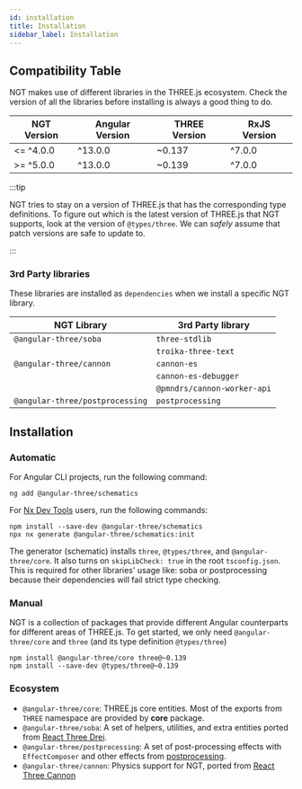 ```yaml
---
id: installation
title: Installation
sidebar_label: Installation
---
```


## Compatibility Table

NGT makes use of different libraries in the THREE.js ecosystem. Check the version of all the libraries before installing is always a good thing to do.

| NGT Version | Angular Version | THREE Version | RxJS Version |
| ----------- | --------------- | ------------- | ------------ |
| <= ^4.0.0   | ^13.0.0         | ~0.137        | ^7.0.0       |
| >= ^5.0.0   | ^13.0.0         | ~0.139        | ^7.0.0       |

:::tip

NGT tries to stay on a version of THREE.js that has the corresponding type definitions. To figure out which is the latest version of THREE.js that NGT supports, look at the version of `@types/three`. We can _safely_ assume that patch versions are safe to update to.

:::

### 3rd Party libraries

These libraries are installed as `dependencies` when we install a specific NGT library.

| NGT Library                     | 3rd Party library           |
| ------------------------------- | --------------------------- |
| `@angular-three/soba`           | `three-stdlib`              |
|                                 | `troika-three-text`         |
| `@angular-three/cannon`         | `cannon-es`                 |
|                                 | `cannon-es-debugger`        |
|                                 | `@pmndrs/cannon-worker-api` |
| `@angular-three/postprocessing` | `postprocessing`            |

## Installation

### Automatic

For Angular CLI projects, run the following command:

```shell
ng add @angular-three/schematics
```

For [Nx Dev Tools](https://nx.dev) users, run the following commands:

```shell
npm install --save-dev @angular-three/schematics
npx nx generate @angular-three/schematics:init
```

The generator (schematic) installs `three`, `@types/three`, and `@angular-three/core`. It also turns on `skipLibCheck: true` in the root `tsconfig.json`. This is required for other libraries' usage like: soba or postprocessing because their dependencies will fail strict type checking.

### Manual

NGT is a collection of packages that provide different Angular counterparts for different areas of THREE.js. To get started, we only need `@angular-three/core` and `three` (and its type definition `@types/three`)

```shell
npm install @angular-three/core three@~0.139
npm install --save-dev @types/three@~0.139
```

### Ecosystem

-   `@angular-three/core`: THREE.js core entities. Most of the exports from `THREE` namespace are provided by **core** package.
-   `@angular-three/soba`: A set of helpers, utilities, and extra entities ported from [React Three Drei](https://github.com/pmndrs/drei).
-   `@angular-three/postprocessing`: A set of post-processing effects with `EffectComposer` and other effects from [postprocessing](https://github.com/vanruesc/postprocessing).
-   `@angular-three/cannon`: Physics support for NGT, ported from [React Three Cannon](https://github.com/pmndrs/use-cannon)
